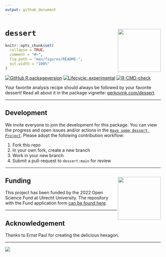```yaml
---
output: github_document
---
```


<!-- README.md is generated from README.Rmd. Please edit that file and render with devtools::build_readme() -->

# `dessert`<a href='https://www.gerkovink.com/dessert/'><img src="man/figures/logo.png" style="float:right; height:139px;" /></a>

```r
knitr::opts_chunk$set(
  collapse = TRUE,
  comment = "#>",
  fig.path = "man/figures/README-",
  out.width = "100%"
)
```

<!-- badges: start -->
[![GitHub R packageversion](https://img.shields.io/github/r-package/v/gerkovink/dessert?color=yellow&label=dev)](https://github.com/gerkovink/dessert/blob/main/DESCRIPTION)
[![Lifecycle: experimental](https://img.shields.io/badge/lifecycle-experimental-orange.svg)](https://lifecycle.r-lib.org/articles/stages.html#experimental)
[![R-CMD-check](https://github.com/gerkovink/dessert/actions/workflows/R-CMD-check.yaml/badge.svg)](https://github.com/gerkovink/dessert/actions/workflows/R-CMD-check.yaml)
<!-- badges: end -->

Your favorite analysis recipe should always be followed by your favorite dessert! Read all about it in the package vignette: [gerkovink.com/dessert](https://www.gerkovink.com/dessert/articles/dessert).

---

## Development
We invite everyone to join the development for this package. You can view the progress and open issues and/or actions in the [`Have some dessert Project`](https://github.com/users/gerkovink/projects/2). Please adopt the following contribution workflow:

1. Fork this repo
2. In your own fork, create a new branch
3. Work in your new branch
4. Submit a pull-request to `dessert:main` for review

---

## Funding <a href='https://www.uu.nl/en' target="_blank"><img src='man/figures/uu.png' align="right" height="139" /></a>
This project has been funded by the 2022 Open Science Fund at Utrecht University. The repository with the Fund application form [can be found here](https://github.com/gerkovink/OpenScienceFund2022). 

---

## Acknowledgement
Thanks to Ernst Paul for creating the delicious hexagon.

---

![](https://www.gerkovink.com/images/pubdom.png)
